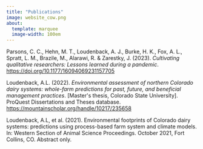 ```yaml
---
title: "Publications"
image: website_cow.png
about: 
  template: marquee
  image-width: 100em
---
```


Parsons, C. C., Hehn, M. T., Loudenback, A. J., Burke, H. K., Fox, A. L., Spratt, L. M., Brazile, M., Alarawi, R. & Zarestky, J. (2023). *Cultivating qualitative researchers: Lessons learned during a pandemic*. <https://doi.org/10.1177/16094069231157705>

Loudenback, A.L. (2022). *Environmental assessment of northern Colorado dairy systems: whole-farm predictions for past, future, and beneficial management practices*. \[Master\'s thesis, Colorado State University\]. ProQuest Dissertations and Theses database. <https://mountainscholar.org/handle/10217/235658>

Loudenback, A.L, et al. (2021). Environmental footprints of Colorado dairy systems: predictions using process-based farm system and climate models. In: Western Section of Animal Science Proceedings. October 2021, Fort Collins, CO. Abstract only.
